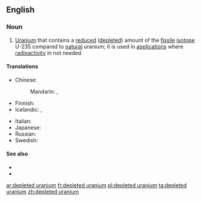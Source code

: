 {{also|depleted-uranium}}
==English==

===Noun===
{{wikipedia}}
{{en-noun|-}}

# [[uranium|Uranium]] that contains a [[reduced]] ([[depleted]]) amount of the [[fissile]] [[isotope]] U-235 compared to [[natural]] uranium; it is used in [[application]]s where [[radioactivity]] in not needed

====Translations====
{{trans-top|uranium that contains reduced U-235}}
* Chinese:
*: Mandarin: {{t+|cmn|貧鈾|sc=Hani}}, {{t+|cmn|贫铀|tr=pínyóu|sc=Hani}}
* Finnish: {{t|fi|köyhdytetty uraani}}
* Icelandic: {{t|is|sneytt úran|n}}, {{t|is|rýrt úran|n}}
{{trans-mid}}
* Italian: {{t|it|uranio impoverito|m}}
* Japanese: {{t|ja|劣化ウラン|tr=rekka uran}}
* Russian: {{t|ru|обеднённый ура́н|m}}
* Swedish: {{t|sv|utarmat uran|n}}
{{trans-bottom}}

====See also====
* {{l|en|enriched uranium}}
* {{l|en|DU}}

[[ar:depleted uranium]]
[[fr:depleted uranium]]
[[pl:depleted uranium]]
[[ta:depleted uranium]]
[[zh:depleted uranium]]